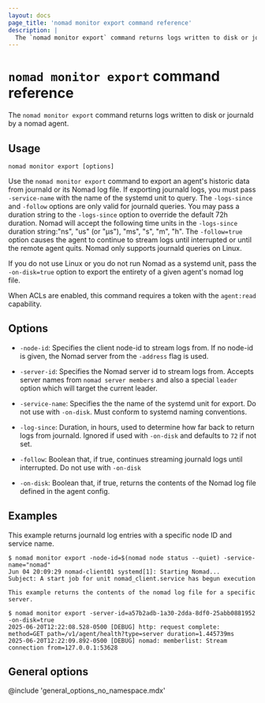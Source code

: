 ```yaml
---
layout: docs
page_title: 'nomad monitor export command reference'
description: |
  The `nomad monitor export` command returns logs written to disk or journald by a nomad agent.
---
```


# `nomad monitor export` command reference

The `nomad monitor export` command returns logs written to disk or journald by a nomad agent.

## Usage

```plaintext
nomad monitor export [options]
```

Use the `nomad monitor export` command to export an agent's historic data
from journald or its Nomad log file. If exporting journald logs, you must
pass `-service-name` with the name of the systemd unit to query.
The `-logs-since` and `-follow` options are only valid for journald queries.
You may pass a duration string to the `-logs-since` option to override the
default 72h duration. Nomad will accept the following time units in the
`-logs-since` duration string:"ns", "us" (or "µs"), "ms", "s", "m", "h".
The `-follow=true` option causes the agent to continue to stream logs until
interrupted or until the remote agent quits. Nomad only supports journald
queries on Linux.

If you do not use Linux or you do not run Nomad as a systemd unit, pass the
`-on-disk=true` option to export the entirety of a given agent's nomad log file.

When ACLs are enabled, this command requires a token with the `agent:read`
capability.

## Options

- `-node-id`: Specifies the client node-id to stream logs from. If no
  node-id is given, the Nomad server from the `-address` flag is used.

- `-server-id`: Specifies the Nomad server id to stream logs from. Accepts
  server names from `nomad server members` and also a special `leader` option
  which will target the current leader.

- `-service-name`: Specifies the the name of the systemd unit for export.
  Do not use with `-on-disk`. Must conform to systemd naming conventions.
  
- `-log-since`: Duration, in hours, used to determine how far back to return
  logs from journald. Ignored if used with `-on-disk` and defaults to `72` if
  not set.

- `-follow`: Boolean that, if true, continues streaming journald logs until
  interrupted. Do not use with `-on-disk`
  
- `-on-disk`: Boolean that, if true, returns the contents of the Nomad log file
  defined in the agent config.

## Examples

This example returns journald log entries with a specific node ID and service name.

```shell-session
$ nomad monitor export -node-id=$(nomad node status --quiet) -service-name="nomad"
Jun 04 20:09:29 nomad-client01 systemd[1]: Starting Nomad...
Subject: A start job for unit nomad_client.service has begun execution

This example returns the contents of the nomad log file for a specific server.

$ nomad monitor export -server-id=a57b2adb-1a30-2dda-8df0-25abb0881952 -on-disk=true
2025-06-20T12:22:08.528-0500 [DEBUG] http: request complete: method=GET path=/v1/agent/health?type=server duration=1.445739ms
2025-06-20T12:22:09.892-0500 [DEBUG] nomad: memberlist: Stream connection from=127.0.0.1:53628

```

## General options

@include 'general_options_no_namespace.mdx'

